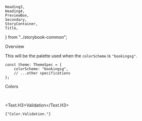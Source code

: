     Heading3,
    Heading4,
    PreviewBox,
    Secondary,
    StoryContainer,
    Title,
} from "../storybook-common";

<Meta title="General/Color/BookingSG Color" />

<Title>BookingSG Colors</Title>

<Secondary>Overview</Secondary>

This will be the palette used when the `colorScheme` is `"bookingsg"`.

```tsx
const theme: ThemeSpec = {
    colorScheme: "bookingsg",
    // ...other specifications
};
```

<Secondary>Colors</Secondary>

<ColorPalette set={BookingSGColorSet.Brand} category="Brand" />
<ColorPalette
    set={{
        Primary: BookingSGColorSet.Primary,
        PrimaryDark: BookingSGColorSet.PrimaryDark,
        Secondary: BookingSGColorSet.Secondary,
    }}
/>
<ColorPalette set={BookingSGColorSet.Neutral} category="Neutral" />

<ColorPalette set={BookingSGColorSet.Accent.Dark} category="Accent.Dark" />

<ColorPalette set={BookingSGColorSet.Accent.Light} category="Accent.Light" />

<br />

<Text.H3>Validation</Text.H3>

<PreviewBox>
    <code>{"Color.Validation.<color>"}</code>
</PreviewBox>

<ColorPalette set={BookingSGColorSet.Validation.Green} category="Green" />
<ColorPalette set={BookingSGColorSet.Validation.Orange} category="Orange" />
<ColorPalette set={BookingSGColorSet.Validation.Red} category="Red" />
<ColorPalette set={BookingSGColorSet.Validation.Blue} category="Blue" />
